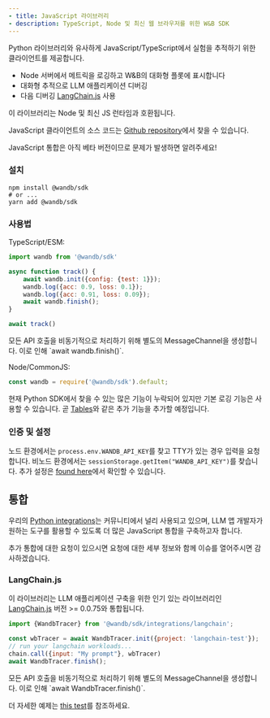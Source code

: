 ```yaml
---
- title: JavaScript 라이브러리
- description: TypeScript, Node 및 최신 웹 브라우저를 위한 W&B SDK
---
```


Python 라이브러리와 유사하게 JavaScript/TypeScript에서 실험을 추적하기 위한 클라이언트를 제공합니다.

* Node 서버에서 메트릭을 로깅하고 W\&B의 대화형 플롯에 표시합니다
* 대화형 추적으로 LLM 애플리케이션 디버깅
* 다음 디버깅 [LangChain.js](https://github.com/hwchase17/langchainjs) 사용

이 라이브러리는 Node 및 최신 JS 런타임과 호환됩니다.

JavaScript 클라이언트의 소스 코드는 [Github repository](https://github.com/wandb/wandb-js)에서 찾을 수 있습니다.

<Note>
  JavaScript 통합은 아직 베타 버전이므로 문제가 발생하면 알려주세요!
</Note>

### 설치

```
npm install @wandb/sdk
# or ...
yarn add @wandb/sdk
```

### 사용법

TypeScript/ESM:

```js
import wandb from '@wandb/sdk'

async function track() {
    await wandb.init({config: {test: 1}});
    wandb.log({acc: 0.9, loss: 0.1});
    wandb.log({acc: 0.91, loss: 0.09});
    await wandb.finish();
}

await track()
```

<Warning>
  모든 API 호출을 비동기적으로 처리하기 위해 별도의 MessageChannel을 생성합니다. 이로 인해 `await wandb.finish()`.
</Warning>

Node/CommonJS:

```js
const wandb = require('@wandb/sdk').default;
```

현재 Python SDK에서 찾을 수 있는 많은 기능이 누락되어 있지만 기본 로깅 기능은 사용할 수 있습니다. 곧 [Tables](/guides/tables?utm_source=github\&utm_medium=code\&utm_campaign=wandb\&utm_content=readme)와 같은 추가 기능을 추가할 예정입니다.

### 인증 및 설정

노드 환경에서는 `process.env.WANDB_API_KEY`를 찾고 TTY가 있는 경우 입력을 요청합니다. 비노드 환경에서는 `sessionStorage.getItem("WANDB_API_KEY")`를 찾습니다. 추가 설정은 [found here](https://github.com/wandb/wandb-js/blob/main/src/sdk/lib/config.ts)에서 확인할 수 있습니다.

## 통합

우리의 [Python integrations](/ko/guides/integrations)는 커뮤니티에서 널리 사용되고 있으며, LLM 앱 개발자가 원하는 도구를 활용할 수 있도록 더 많은 JavaScript 통합을 구축하고자 합니다.

추가 통합에 대한 요청이 있으시면 요청에 대한 세부 정보와 함께 이슈를 열어주시면 감사하겠습니다.

### LangChain.js

이 라이브러리는 LLM 애플리케이션 구축을 위한 인기 있는 라이브러리인 [LangChain.js](https://github.com/hwchase17/langchainjs) 버전 >= 0.0.75와 통합됩니다.

```js
import {WandbTracer} from '@wandb/sdk/integrations/langchain';

const wbTracer = await WandbTracer.init({project: 'langchain-test'});
// run your langchain workloads...
chain.call({input: "My prompt"}, wbTracer)
await WandbTracer.finish();
```

<Warning>
  모든 API 호출을 비동기적으로 처리하기 위해 별도의 MessageChannel을 생성합니다. 이로 인해 `await WandbTracer.finish()`.
</Warning>

더 자세한 예제는 [this test](https://github.com/wandb/wandb-js/blob/main/src/sdk/integrations/langchain/langchain.test.ts)를 참조하세요.
